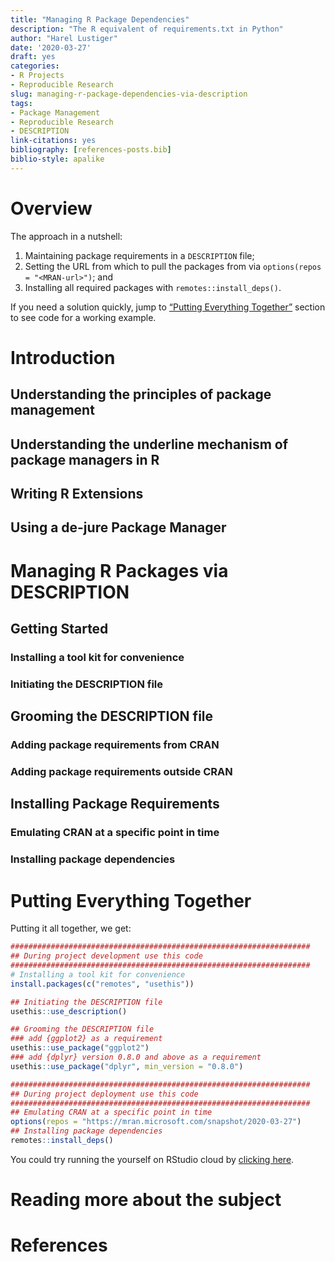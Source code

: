 ```yaml
---
title: "Managing R Package Dependencies"
description: "The R equivalent of requirements.txt in Python"
author: "Harel Lustiger"
date: '2020-03-27'
draft: yes
categories:
- R Projects
- Reproducible Research
slug: managing-r-package-dependencies-via-description
tags:
- Package Management    
- Reproducible Research    
- DESCRIPTION
link-citations: yes 
bibliography: [references-posts.bib]
biblio-style: apalike
---
```


<!-- Problem -->
<!-- Agitation -->
<!-- Solution -->
<!-- Outcome -->

# Overview

The approach in a nutshell:

1. Maintaining package requirements in a `DESCRIPTION` file; 
2. Setting the URL from which to pull the packages from via `options(repos =
"<MRAN-url>")`; and
3. Installing all required packages with `remotes::install_deps()`.

If you need a solution quickly, jump to 
["Putting Everything Together"](#conclusion) section to see code for a working
example.

<!-- talk about addind the dplyr package as a dependecncy -->

<!-- what is a dependency -->

# Introduction

## Understanding the principles of package management

<!-- theory -->

## Understanding the underline mechanism of package managers in R

<!-- * install.packages() -->

## Writing R Extensions

<!-- The DESCRIPTION file -->

<!-- Package Dependencies -->

## Using a de-jure Package Manager

<!-- Main feature -->

<!-- Advantages -->

# Managing R Packages via DESCRIPTION {#recipe}

## Getting Started

### Installing a tool kit for convenience

### Initiating the DESCRIPTION file

## Grooming the DESCRIPTION file 

### Adding package requirements from CRAN

### Adding package requirements outside CRAN

## Installing Package Requirements

### Emulating CRAN at a specific point in time

### Installing package dependencies

# Putting Everything Together {#conclusion}

Putting it all together, we get:

```r
###################################################################
## During project development use this code
###################################################################
# Installing a tool kit for convenience
install.packages(c("remotes", "usethis"))

## Initiating the DESCRIPTION file
usethis::use_description()

## Grooming the DESCRIPTION file
### add {ggplot2} as a requirement
usethis::use_package("ggplot2")
### add {dplyr} version 0.8.0 and above as a requirement
usethis::use_package("dplyr", min_version = "0.8.0") 

###################################################################
## During project deployment use this code
###################################################################
## Emulating CRAN at a specific point in time
options(repos = "https://mran.microsoft.com/snapshot/2020-03-27")
## Installing package dependencies
remotes::install_deps()
```

You could try running the yourself on RStudio cloud by 
[clicking here](https://rstudio.cloud/project/1179635).

# Reading more about the subject {#resources}

# References {#references}

